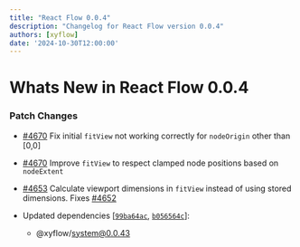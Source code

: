 ```yaml
---
title: "React Flow 0.0.4"
description: "Changelog for React Flow version 0.0.4"
authors: [xyflow]
date: '2024-10-30T12:00:00'
---
```

# Whats New in React Flow 0.0.4
### Patch Changes

-   [#4670](https://github.com/xyflow/xyflow/pull/4670) Fix initial `fitView` not working correctly for `nodeOrigin` other than [0,0]

-   [#4670](https://github.com/xyflow/xyflow/pull/4670) Improve `fitView` to respect clamped node positions based on `nodeExtent`

-   [#4653](https://github.com/xyflow/xyflow/pull/4653) Calculate viewport dimensions in `fitView` instead of using stored dimensions. Fixes [#4652](https://github.com/xyflow/xyflow/issues/4652)

-   Updated dependencies \[[`99ba64ac`](https://github.com/xyflow/xyflow/commit/99ba64ac2e1ce9c5ac3cab85a3d574edc0ecf4cc), [`b056564c`](https://github.com/xyflow/xyflow/commit/b056564c9658bb43b882eebfad5a7e224717ffb5)]:
    -   @xyflow/system@0.0.43

